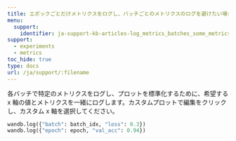 ---
title: エポックごとだけメトリクスをログし、バッチごとのメトリクスのログを避けたい場合はどうすればよいですか？
menu:
  support:
    identifier: ja-support-kb-articles-log_metrics_batches_some_metrics_epochs
support:
  - experiments
  - metrics
toc_hide: true
type: docs
url: /ja/support/:filename
---
各バッチで特定のメトリクスをログし、プロットを標準化するために、希望する x 軸の値とメトリクスを一緒にログします。カスタムプロットで編集をクリックし、カスタム x 軸を選択してください。

```python
wandb.log({"batch": batch_idx, "loss": 0.3})
wandb.log({"epoch": epoch, "val_acc": 0.94})
```